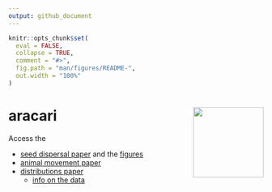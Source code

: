 ```yaml
---
output: github_document
---
```


<!-- README.md is generated from README.Rmd. Please edit that file -->

```r
knitr::opts_chunk$set(
  eval = FALSE,
  collapse = TRUE,
  comment = "#>",
  fig.path = "man/figures/README-",
  out.width = "100%"
)
```

# aracari <img src="images/aracari.png" align="right" height="139" />

<!-- badges: start -->
<!-- badges: end -->

Access the  

- [seed dispersal paper](https://javirudolph.github.io/aracari/paper/paper.html) and the [figures](https://javirudolph.github.io/aracari/paper/figures_tables.html)
- [animal movement paper](https://javirudolph.github.io/aracari/movement_paper/rudolph_ch2.html)  
- [distributions paper](https://javirudolph.github.io/aracari/distributions_paper/rudolph_distributions.html)
  - [info on the data](https://javirudolph.github.io/aracari/distributions_paper/format_raw_dat.html)


